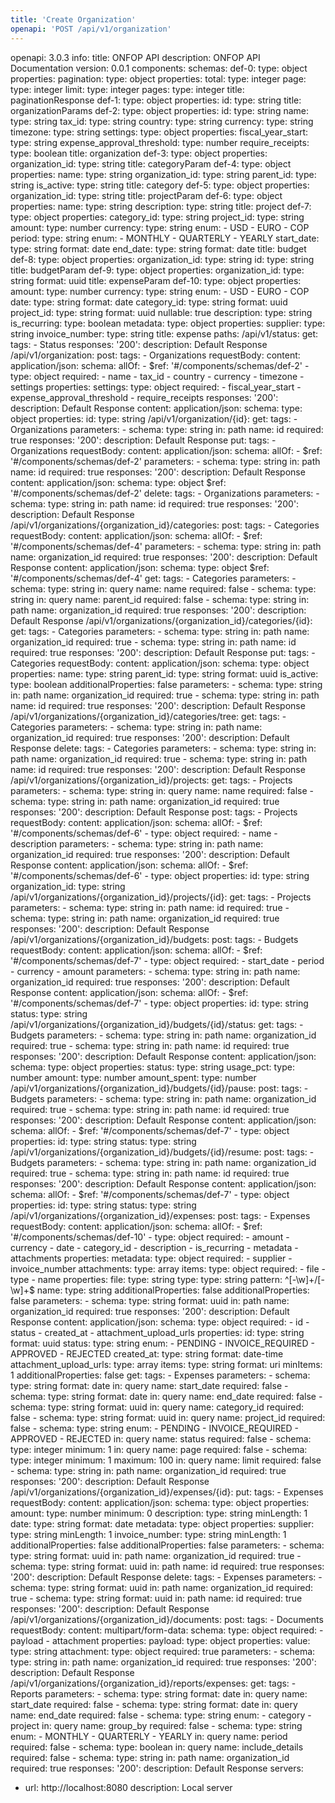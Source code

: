 ```yaml
---
title: 'Create Organization'
openapi: 'POST /api/v1/organization'
---
```


openapi: 3.0.3
info:
  title: ONFOP API
  description: ONFOP API Documentation
  version: 0.0.1
components:
  schemas:
    def-0:
      type: object
      properties:
        pagination:
          type: object
          properties:
            total:
              type: integer
            page:
              type: integer
            limit:
              type: integer
            pages:
              type: integer
      title: paginationResponse
    def-1:
      type: object
      properties:
        id:
          type: string
      title: organizationParams
    def-2:
      type: object
      properties:
        id:
          type: string
        name:
          type: string
        tax_id:
          type: string
        country:
          type: string
        currency:
          type: string
        timezone:
          type: string
        settings:
          type: object
          properties:
            fiscal_year_start:
              type: string
            expense_approval_threshold:
              type: number
            require_receipts:
              type: boolean
      title: organization
    def-3:
      type: object
      properties:
        organization_id:
          type: string
      title: categoryParam
    def-4:
      type: object
      properties:
        name:
          type: string
        organization_id:
          type: string
        parent_id:
          type: string
        is_active:
          type: string
      title: category
    def-5:
      type: object
      properties:
        organization_id:
          type: string
      title: projectParam
    def-6:
      type: object
      properties:
        name:
          type: string
        description:
          type: string
      title: project
    def-7:
      type: object
      properties:
        category_id:
          type: string
        project_id:
          type: string
        amount:
          type: number
        currency:
          type: string
          enum:
            - USD
            - EURO
            - COP
        period:
          type: string
          enum:
            - MONTHLY
            - QUARTERLY
            - YEARLY
        start_date:
          type: string
          format: date
        end_date:
          type: string
          format: date
      title: budget
    def-8:
      type: object
      properties:
        organization_id:
          type: string
        id:
          type: string
      title: budgetParam
    def-9:
      type: object
      properties:
        organization_id:
          type: string
          format: uuid
      title: expenseParam
    def-10:
      type: object
      properties:
        amount:
          type: number
        currency:
          type: string
          enum:
            - USD
            - EURO
            - COP
        date:
          type: string
          format: date
        category_id:
          type: string
          format: uuid
        project_id:
          type: string
          format: uuid
          nullable: true
        description:
          type: string
        is_recurring:
          type: boolean
        metadata:
          type: object
          properties:
            supplier:
              type: string
            invoice_number:
              type: string
      title: expense
paths:
  /api/v1/status:
    get:
      tags:
        - Status
      responses:
        '200':
          description: Default Response
  /api/v1/organization:
    post:
      tags:
        - Organizations
      requestBody:
        content:
          application/json:
            schema:
              allOf:
                - $ref: '#/components/schemas/def-2'
                - type: object
                  required:
                    - name
                    - tax_id
                    - country
                    - currency
                    - timezone
                    - settings
                  properties:
                    settings:
                      type: object
                      required:
                        - fiscal_year_start
                        - expense_approval_threshold
                        - require_receipts
      responses:
        '200':
          description: Default Response
          content:
            application/json:
              schema:
                type: object
                properties:
                  id:
                    type: string
  /api/v1/organization/{id}:
    get:
      tags:
        - Organizations
      parameters:
        - schema:
            type: string
          in: path
          name: id
          required: true
      responses:
        '200':
          description: Default Response
    put:
      tags:
        - Organizations
      requestBody:
        content:
          application/json:
            schema:
              allOf:
                - $ref: '#/components/schemas/def-2'
      parameters:
        - schema:
            type: string
          in: path
          name: id
          required: true
      responses:
        '200':
          description: Default Response
          content:
            application/json:
              schema:
                type: object
                $ref: '#/components/schemas/def-2'
    delete:
      tags:
        - Organizations
      parameters:
        - schema:
            type: string
          in: path
          name: id
          required: true
      responses:
        '200':
          description: Default Response
  /api/v1/organizations/{organization_id}/categories:
    post:
      tags:
        - Categories
      requestBody:
        content:
          application/json:
            schema:
              allOf:
                - $ref: '#/components/schemas/def-4'
      parameters:
        - schema:
            type: string
          in: path
          name: organization_id
          required: true
      responses:
        '200':
          description: Default Response
          content:
            application/json:
              schema:
                type: object
                $ref: '#/components/schemas/def-4'
    get:
      tags:
        - Categories
      parameters:
        - schema:
            type: string
          in: query
          name: name
          required: false
        - schema:
            type: string
          in: query
          name: parent_id
          required: false
        - schema:
            type: string
          in: path
          name: organization_id
          required: true
      responses:
        '200':
          description: Default Response
  /api/v1/organizations/{organization_id}/categories/{id}:
    get:
      tags:
        - Categories
      parameters:
        - schema:
            type: string
          in: path
          name: organization_id
          required: true
        - schema:
            type: string
          in: path
          name: id
          required: true
      responses:
        '200':
          description: Default Response
    put:
      tags:
        - Categories
      requestBody:
        content:
          application/json:
            schema:
              type: object
              properties:
                name:
                  type: string
                parent_id:
                  type: string
                  format: uuid
                is_active:
                  type: boolean
              additionalProperties: false
      parameters:
        - schema:
            type: string
          in: path
          name: organization_id
          required: true
        - schema:
            type: string
          in: path
          name: id
          required: true
      responses:
        '200':
          description: Default Response
  /api/v1/organizations/{organization_id}/categories/tree:
    get:
      tags:
        - Categories
      parameters:
        - schema:
            type: string
          in: path
          name: organization_id
          required: true
      responses:
        '200':
          description: Default Response
    delete:
      tags:
        - Categories
      parameters:
        - schema:
            type: string
          in: path
          name: organization_id
          required: true
        - schema:
            type: string
          in: path
          name: id
          required: true
      responses:
        '200':
          description: Default Response
  /api/v1/organizations/{organization_id}/projects:
    get:
      tags:
        - Projects
      parameters:
        - schema:
            type: string
          in: query
          name: name
          required: false
        - schema:
            type: string
          in: path
          name: organization_id
          required: true
      responses:
        '200':
          description: Default Response
    post:
      tags:
        - Projects
      requestBody:
        content:
          application/json:
            schema:
              allOf:
                - $ref: '#/components/schemas/def-6'
                - type: object
                  required:
                    - name
                    - description
      parameters:
        - schema:
            type: string
          in: path
          name: organization_id
          required: true
      responses:
        '200':
          description: Default Response
          content:
            application/json:
              schema:
                allOf:
                  - $ref: '#/components/schemas/def-6'
                  - type: object
                    properties:
                      id:
                        type: string
                      organization_id:
                        type: string
  /api/v1/organizations/{organization_id}/projects/{id}:
    get:
      tags:
        - Projects
      parameters:
        - schema:
            type: string
          in: path
          name: id
          required: true
        - schema:
            type: string
          in: path
          name: organization_id
          required: true
      responses:
        '200':
          description: Default Response
  /api/v1/organizations/{organization_id}/budgets:
    post:
      tags:
        - Budgets
      requestBody:
        content:
          application/json:
            schema:
              allOf:
                - $ref: '#/components/schemas/def-7'
                - type: object
                  required:
                    - start_date
                    - period
                    - currency
                    - amount
      parameters:
        - schema:
            type: string
          in: path
          name: organization_id
          required: true
      responses:
        '200':
          description: Default Response
          content:
            application/json:
              schema:
                allOf:
                  - $ref: '#/components/schemas/def-7'
                  - type: object
                    properties:
                      id:
                        type: string
                      status:
                        type: string
  /api/v1/organizations/{organization_id}/budgets/{id}/status:
    get:
      tags:
        - Budgets
      parameters:
        - schema:
            type: string
          in: path
          name: organization_id
          required: true
        - schema:
            type: string
          in: path
          name: id
          required: true
      responses:
        '200':
          description: Default Response
          content:
            application/json:
              schema:
                type: object
                properties:
                  status:
                    type: string
                  usage_pct:
                    type: number
                  amount:
                    type: number
                  amount_spent:
                    type: number
  /api/v1/organizations/{organization_id}/budgets/{id}/pause:
    post:
      tags:
        - Budgets
      parameters:
        - schema:
            type: string
          in: path
          name: organization_id
          required: true
        - schema:
            type: string
          in: path
          name: id
          required: true
      responses:
        '200':
          description: Default Response
          content:
            application/json:
              schema:
                allOf:
                  - $ref: '#/components/schemas/def-7'
                  - type: object
                    properties:
                      id:
                        type: string
                      status:
                        type: string
  /api/v1/organizations/{organization_id}/budgets/{id}/resume:
    post:
      tags:
        - Budgets
      parameters:
        - schema:
            type: string
          in: path
          name: organization_id
          required: true
        - schema:
            type: string
          in: path
          name: id
          required: true
      responses:
        '200':
          description: Default Response
          content:
            application/json:
              schema:
                allOf:
                  - $ref: '#/components/schemas/def-7'
                  - type: object
                    properties:
                      id:
                        type: string
                      status:
                        type: string
  /api/v1/organizations/{organization_id}/expenses:
    post:
      tags:
        - Expenses
      requestBody:
        content:
          application/json:
            schema:
              allOf:
                - $ref: '#/components/schemas/def-10'
                - type: object
                  required:
                    - amount
                    - currency
                    - date
                    - category_id
                    - description
                    - is_recurring
                    - metadata
                    - attachments
                  properties:
                    metadata:
                      type: object
                      required:
                        - supplier
                        - invoice_number
                    attachments:
                      type: array
                      items:
                        type: object
                        required:
                          - file
                          - type
                          - name
                        properties:
                          file:
                            type: string
                          type:
                            type: string
                            pattern: ^[-\w]+/[-\w]+$
                          name:
                            type: string
                        additionalProperties: false
                    additionalProperties: false
      parameters:
        - schema:
            type: string
            format: uuid
          in: path
          name: organization_id
          required: true
      responses:
        '200':
          description: Default Response
          content:
            application/json:
              schema:
                type: object
                required:
                  - id
                  - status
                  - created_at
                  - attachment_upload_urls
                properties:
                  id:
                    type: string
                    format: uuid
                  status:
                    type: string
                    enum:
                      - PENDING
                      - INVOICE_REQUIRED
                      - APPROVED
                      - REJECTED
                  created_at:
                    type: string
                    format: date-time
                  attachment_upload_urls:
                    type: array
                    items:
                      type: string
                      format: uri
                    minItems: 1
                additionalProperties: false
    get:
      tags:
        - Expenses
      parameters:
        - schema:
            type: string
            format: date
          in: query
          name: start_date
          required: false
        - schema:
            type: string
            format: date
          in: query
          name: end_date
          required: false
        - schema:
            type: string
            format: uuid
          in: query
          name: category_id
          required: false
        - schema:
            type: string
            format: uuid
          in: query
          name: project_id
          required: false
        - schema:
            type: string
            enum:
              - PENDING
              - INVOICE_REQUIRED
              - APPROVED
              - REJECTED
          in: query
          name: status
          required: false
        - schema:
            type: integer
            minimum: 1
          in: query
          name: page
          required: false
        - schema:
            type: integer
            minimum: 1
            maximum: 100
          in: query
          name: limit
          required: false
        - schema:
            type: string
          in: path
          name: organization_id
          required: true
      responses:
        '200':
          description: Default Response
  /api/v1/organizations/{organization_id}/expenses/{id}:
    put:
      tags:
        - Expenses
      requestBody:
        content:
          application/json:
            schema:
              type: object
              properties:
                amount:
                  type: number
                  minimum: 0
                description:
                  type: string
                  minLength: 1
                date:
                  type: string
                  format: date
                metadata:
                  type: object
                  properties:
                    supplier:
                      type: string
                      minLength: 1
                    invoice_number:
                      type: string
                      minLength: 1
                  additionalProperties: false
              additionalProperties: false
      parameters:
        - schema:
            type: string
            format: uuid
          in: path
          name: organization_id
          required: true
        - schema:
            type: string
            format: uuid
          in: path
          name: id
          required: true
      responses:
        '200':
          description: Default Response
    delete:
      tags:
        - Expenses
      parameters:
        - schema:
            type: string
            format: uuid
          in: path
          name: organization_id
          required: true
        - schema:
            type: string
            format: uuid
          in: path
          name: id
          required: true
      responses:
        '200':
          description: Default Response
  /api/v1/organizations/{organization_id}/documents:
    post:
      tags:
        - Documents
      requestBody:
        content:
          multipart/form-data:
            schema:
              type: object
              required:
                - payload
                - attachment
              properties:
                payload:
                  type: object
                  properties:
                    value:
                      type: string
                attachment:
                  type: object
        required: true
      parameters:
        - schema:
            type: string
          in: path
          name: organization_id
          required: true
      responses:
        '200':
          description: Default Response
  /api/v1/organizations/{organization_id}/reports/expenses:
    get:
      tags:
        - Reports
      parameters:
        - schema:
            type: string
            format: date
          in: query
          name: start_date
          required: false
        - schema:
            type: string
            format: date
          in: query
          name: end_date
          required: false
        - schema:
            type: string
            enum:
              - category
              - project
          in: query
          name: group_by
          required: false
        - schema:
            type: string
            enum:
              - MONTHLY
              - QUARTERLY
              - YEARLY
          in: query
          name: period
          required: false
        - schema:
            type: boolean
          in: query
          name: include_details
          required: false
        - schema:
            type: string
          in: path
          name: organization_id
          required: true
      responses:
        '200':
          description: Default Response
servers:
  - url: http://localhost:8080
    description: Local server
